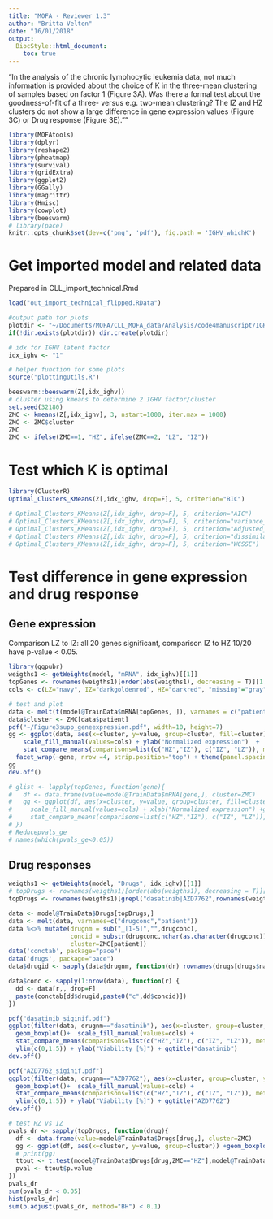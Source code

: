 ```yaml
---
title: "MOFA - Reviewer 1.3"
author: "Britta Velten"
date: "16/01/2018"
output:
  BiocStyle::html_document:
    toc: true
---
```


"In the analysis of the chronic lymphocytic leukemia data, not much information is provided about the choice of K in the three-mean clustering of samples based on factor 1 (Figure 3A). Was there a formal test about the goodness-of-fit of a three- versus e.g. two-mean clustering? The IZ and HZ clusters do not show a large difference in gene expression values (Figure 3C) or Drug response (Figure 3E). ""
 
```r
library(MOFAtools)
library(dplyr)
library(reshape2)
library(pheatmap)
library(survival)
library(gridExtra)
library(ggplot2)
library(GGally)
library(magrittr)
library(Hmisc)
library(cowplot)
library(beeswarm)
# library(pace)
knitr::opts_chunk$set(dev=c('png', 'pdf'), fig.path = 'IGHV_whichK')
```

# Get imported model and related data
Prepared in CLL_import_technical.Rmd
```r
load("out_import_technical_flipped.RData")

#output path for plots
plotdir <- "~/Documents/MOFA/CLL_MOFA_data/Analysis/code4manuscript/IGHV_whichK"
if(!dir.exists(plotdir)) dir.create(plotdir)

# idx for IGHV latent factor
idx_ighv <- "1"

# helper function for some plots
source("plottingUtils.R")
```


```r
beeswarm::beeswarm(Z[,idx_ighv])
# cluster using kmeans to determine 2 IGHV factor/cluster
set.seed(32180)
ZMC <- kmeans(Z[,idx_ighv], 3, nstart=1000, iter.max = 1000)
ZMC <- ZMC$cluster
ZMC 
ZMC <- ifelse(ZMC==1, "HZ", ifelse(ZMC==2, "LZ", "IZ"))

```


# Test which K is optimal
```r
library(ClusterR)
Optimal_Clusters_KMeans(Z[,idx_ighv, drop=F], 5, criterion="BIC")
```

```r
# Optimal_Clusters_KMeans(Z[,idx_ighv, drop=F], 5, criterion="AIC")
# Optimal_Clusters_KMeans(Z[,idx_ighv, drop=F], 5, criterion="variance_explained")
# Optimal_Clusters_KMeans(Z[,idx_ighv, drop=F], 5, criterion="Adjusted_Rsquared")
# Optimal_Clusters_KMeans(Z[,idx_ighv, drop=F], 5, criterion="dissimilarity")
# Optimal_Clusters_KMeans(Z[,idx_ighv, drop=F], 5, criterion="WCSSE")
```


# Test difference in gene expression and drug response

## Gene expression
Comparison LZ to IZ: all 20 genes significant, comparison IZ to HZ 10/20 have p-value < 0.05.
```r
library(ggpubr)
weigths1 <- getWeights(model, "mRNA", idx_ighv)[[1]]
topGenes <- rownames(weigths1)[order(abs(weigths1), decreasing = T)][1:20]
cols <- c(LZ="navy", IZ="darkgoldenrod", HZ="darkred", "missing"="gray")

# test and plot
data <- melt(t(model@TrainData$mRNA[topGenes, ]), varnames = c("patient", "gene"))
data$cluster <- ZMC[data$patient]
pdf("~/Figure3supp_geneexpression.pdf", width=10, height=7)
gg <- ggplot(data, aes(x=cluster, y=value, group=cluster, fill=cluster)) +geom_boxplot()  +
    scale_fill_manual(values=cols) + ylab("Normalized expression")  + 
    stat_compare_means(comparisons=list(c("HZ","IZ"), c("IZ", "LZ")), method="t.test", label="p.signif", hide.ns=T) +
  facet_wrap(~gene, nrow =4, strip.position="top") + theme(panel.spacing = unit(2, "lines")) + ylim(c(0,20))
gg
dev.off()

# glist <- lapply(topGenes, function(gene){
#   df <- data.frame(value=model@TrainData$mRNA[gene,], cluster=ZMC)
#   gg <- ggplot(df, aes(x=cluster, y=value, group=cluster, fill=cluster)) +geom_boxplot()  +
#     scale_fill_manual(values=cols) + xlab("Normalized expression") +ggtitle(gene) + 
#     stat_compare_means(comparisons=list(c("HZ","IZ"), c("IZ", "LZ")), method="t.test")
# })
# Reducepvals_ge
# names(which(pvals_ge<0.05))
```

## Drug responses
```r
weigths1 <- getWeights(model, "Drugs", idx_ighv)[[1]]
# topDrugs <- rownames(weigths1)[order(abs(weigths1), decreasing = T)][1:20]
topDrugs <- rownames(weigths1)[grepl("dasatinib|AZD7762",rownames(weigths1))]

data <- model@TrainData$Drugs[topDrugs,]
data <- melt(data, varnames=c("drugconc","patient"))
data %<>% mutate(drugnm = sub("_[1-5]","",drugconc),
                 concid = substr(drugconc,nchar(as.character(drugconc)),nchar(as.character(drugconc))),
                 cluster=ZMC[patient])
data('conctab', package="pace")
data('drugs', package="pace")
data$drugid <- sapply(data$drugnm, function(dr) rownames(drugs[drugs$name==dr,, drop=F]))

data$conc <- sapply(1:nrow(data), function(r) {
  dd <- data[r,, drop=F]
  paste(conctab[dd$drugid,paste0("c",dd$concid)])
})

pdf("dasatinib_siginif.pdf")
ggplot(filter(data, drugnm=="dasatinib"), aes(x=cluster, group=cluster, y=value, fill=cluster)) + 
  geom_boxplot()+  scale_fill_manual(values=cols) +
  stat_compare_means(comparisons=list(c("HZ","IZ"), c("IZ", "LZ")), method="t.test") +facet_wrap(~conc)+
  ylim(c(0,1.5)) + ylab("Viability [%]") + ggtitle("dasatinib")
dev.off()

pdf("AZD7762_siginif.pdf")
ggplot(filter(data, drugnm=="AZD7762"), aes(x=cluster, group=cluster, y=value, fill=cluster)) + 
  geom_boxplot()+  scale_fill_manual(values=cols) +
  stat_compare_means(comparisons=list(c("HZ","IZ"), c("IZ", "LZ")), method="t.test") +facet_wrap(~conc)+
  ylim(c(0,1.5)) + ylab("Viability [%]") + ggtitle("AZD7762")
dev.off()

# test HZ vs IZ
pvals_dr <- sapply(topDrugs, function(drug){
  df <- data.frame(value=model@TrainData$Drugs[drug,], cluster=ZMC)
  gg <- ggplot(df, aes(x=cluster, y=value, group=cluster)) +geom_boxplot()
  # print(gg)
  ttout <- t.test(model@TrainData$Drugs[drug,ZMC=="HZ"],model@TrainData$Drugs[drug,ZMC=="IZ"])
  pval <- ttout$p.value
})
pvals_dr
sum(pvals_dr < 0.05)
hist(pvals_dr)
sum(p.adjust(pvals_dr, method="BH") < 0.1)
```

